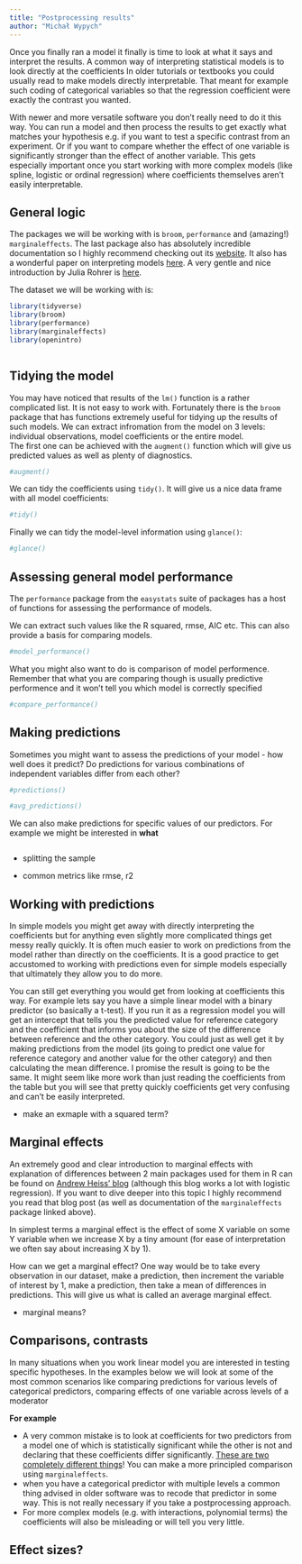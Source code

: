 ```yaml
---
title: "Postprocessing results"
author: "Michał Wypych"
---
```


Once you finally ran a model it finally is time to look at what it says and interpret the results. A common way of interpreting statistical models is to look directly at the coefficients In older tutorials or textbooks you could usually read to make models directly interpretable. That meant for example such coding of categorical variables so that the regression coefficient were exactly the contrast you wanted.

With newer and more versatile software you don't really need to do it this way. You can run a model and then process the results to get exactly what matches your hypothesis e.g. if you want to test a specific contrast from an experiment. Or if you want to compare whether the effect of one variable is significantly stronger than the effect of another variable. This gets especially important once you start working with more complex models (like spline, logistic or ordinal regression) where coefficients themselves aren't easily interpretable.

## General logic

The packages we will be working with is `broom`, `performance` and (amazing!) `marginaleffects`. The last package also has absolutely incredible documentation so I highly recommend checking out its [website](https://marginaleffects.com/). It also has a wonderful paper on interpreting models [here](https://www.jstatsoft.org/article/view/v111i09). A very gentle and nice introduction by Julia Rohrer is [here](https://www.the100.ci/2022/05/27/%e2%9c%a8-unleash-your-inner-stats-sparkle-%e2%9c%a8-with-this-very-non-technical-introduction-to-marginal-effects/).

The dataset we will be working with is:

```r
library(tidyverse)
library(broom)
library(performance)
library(marginaleffects)
library(openintro)



```

## Tidying the model

You may have noticed that results of the `lm()` function is a rather complicated list. It is not easy to work with. Fortunately there is the `broom` package that has functions extremely useful for tidying up the results of such models. We can extract infromation from the model on 3 levels: individual observations, model coefficients or the entire model.\
The first one can be achieved with the `augment()` function which will give us predicted values as well as plenty of diagnostics.

```r
#augment()
```

We can tidy the coefficients using `tidy()`. It will give us a nice data frame with all model coefficients:

```r
#tidy()
```

Finally we can tidy the model-level information using `glance()`:

```r
#glance()
```

## Assessing general model performance

The `performance` package from the `easystats` suite of packages has a host of functions for assessing the performance of models.

We can extract such values like the R squared, rmse, AIC etc. This can also provide a basis for comparing models.

```r
#model_performance()
```

What you might also want to do is comparison of model performence. Remember that what you are comparing though is usually predictive performence and it won't tell you which model is correctly specified

```r
#compare_performance()
```

## Making predictions

Sometimes you might want to assess the predictions of your model - how well does it predict? Do predictions for various combinations of independent variables differ from each other?

```r
#predictions()
```

```r
#avg_predictions()
```

We can also make predictions for specific values of our predictors. For example we might be interested in **what**

```r

```

-   splitting the sample

-   common metrics like rmse, r2

## Working with predictions

In simple models you might get away with directly interpreting the coefficients but for anything even slightly more complicated things get messy really quickly. It is often much easier to work on predictions from the model rather than directly on the coefficients. It is a good practice to get accustomed to working with predictions even for simple models especially that ultimately they allow you to do more.

You can still get everything you would get from looking at coefficients this way. For example lets say you have a simple linear model with a binary predictor (so basically a t-test). If you run it as a regression model you will get an intercept that tells you the predicted value for reference category and the coefficient that informs you about the size of the difference between reference and the other category. You could just as well get it by making predictions from the model (its going to predict one value for reference category and another value for the other category) and then calculating the mean difference. I promise the result is going to be the same. It might seem like more work than just reading the coefficients from the table but you will see that pretty quickly coefficients get very confusing and can't be easily interpreted.

-   make an exmaple with a squared term?

## Marginal effects

An extremely good and clear introduction to marginal effects with explanation of differences between 2 main packages used for them in R can be found on [Andrew Heiss' blog](https://www.andrewheiss.com/blog/2022/05/20/marginalia/) (although this blog works a lot with logistic regression). If you want to dive deeper into this topic I highly recommend you read that blog post (as well as documentation of the `marginaleffects` package linked above).

In simplest terms a marginal effect is the effect of some X variable on some Y variable when we increase X by a tiny amount (for ease of interpretation we often say about increasing X by 1).

How can we get a marginal effect? One way would be to take every observation in our dataset, make a prediction, then increment the variable of interest by 1, make a prediction, then take a mean of differences in predictions. This will give us what is called an average marginal effect.

-   marginal means?

## Comparisons, contrasts 

In many situations when you work linear model you are interested in testing specific hypotheses. In the examples below we will look at some of the most common scenarios like comparing predictions for various levels of categorical predictors, comparing effects of one variable across levels of a moderator

**For example**

-   A very common mistake is to look at coefficients for two predictors from a model one of which is statistically significant while the other is not and declaring that these coefficients differ significantly. [These are two completely different things](https://stat.columbia.edu/~gelman/research/published/signif4.pdf)! You can make a more principled comparison using `marginaleffects`.
-   when you have a categorical predictor with multiple levels a common thing advised in older software was to recode that predictor in some way. This is not really necessary if you take a postprocessing approach.
-   For more complex models (e.g. with interactions, polynomial terms) the coefficients will also be misleading or will tell you very little.

## Effect sizes?
